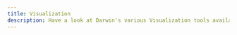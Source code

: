 ```yaml
---
title: Visualization
description: Have a look at Darwin's various Visualization tools available on the platform.
---
```



<Cards>
  <Card
    title="Jupyter Labs"
    icon="fa-solid fa-key"
    href="/api-reference"
  />
  <Card
    title="R Studio"
    icon="fa-solid fa-stream"
    href="https://www.nextflow.io"
  />
  <Card
    title="Custom Apps"
    icon="fa-solid fa-network-wired"
    href="https://snakemake.readthedocs.io/en/stable/"
  />
</Cards>

